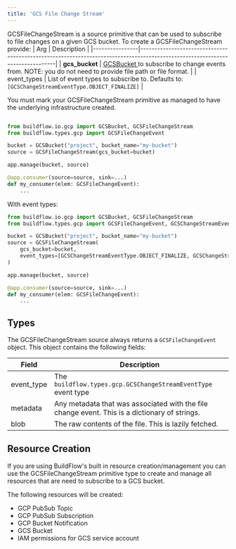 ```yaml
---
title: 'GCS File Change Stream'
---
```



GCSFileChangeStream is a source primitive that can be used to subscribe to file changes on a given GCS bucket. To create a GCSFileChangeStream provide:
| Arg            | Description                                                                                                                  |
|----------------|------------------------------------------------------------------------------------------------------------------------------|
| **gcs_bucket** | [ GCSBucket ]( /primitives/gcp/gcs )  to subscribe to change events from. NOTE: you do not need to provide file path or file format. |
| event_types    | List of event types to subscribe to. Defaults to:  ` [GCSChangeStreamEventType.OBJECT_FINALIZE] `                            |


<Tip>
    You must mark your GCSFileChangeStream primitive as managed to have the underlying infrastructure created.
</Tip>

```python

from buildflow.io.gcp import GCSBucket, GCSFileChangeStream
from buildflow.types.gcp import GCSFileChangeEvent

bucket = GCSBucket("project", bucket_name="my-bucket")
source = GCSFileChangeStream(gcs_bucket=bucket)

app.manage(bucket, source)

@app.consumer(source=source, sink=...)
def my_consumer(elem: GCSFileChangeEvent):
    ...
```

With event types:

```python
from buildflow.io.gcp import GCSBucket, GCSFileChangeStream
from buildflow.types.gcp import GCSFileChangeEvent, GCSChangeStreamEventType

bucket = GCSBucket("project", bucket_name="my-bucket")
source = GCSFileChangeStream(
    gcs_bucket=bucket,
    event_types=[GCSChangeStreamEventType.OBJECT_FINALIZE, GCSChangeStreamEventType.OBJECT_DELETE],
)

app.manage(bucket, source)

@app.consumer(source=source, sink=...)
def my_consumer(elem: GCSFileChangeEvent):
    ...
```

## Types

The GCSFileChangeStream source always returns a `GCSFileChangeEvent` object. This object contains the following fields:

| Field      | Description                                                                                   |
|------------|-----------------------------------------------------------------------------------------------|
| event_type | The `buildflow.types.gcp.GCSChangeStreamEventType` event type                                  |
| metadata   | Any metadata that was associated with the file change event. This is a dictionary of strings. |
| blob       | The raw contents of the file. This is lazily fetched.                                         |


## Resource Creation

If you are using BuildFlow's built in resource creation/management you can use the GCSFileChangeStream primitive type to create and manage all resources that are need to subscribe to a GCS bucket.

The following resources will be created:
- GCP PubSub Topic
- GCP PubSub Subscription
- GCP Bucket Notification
- GCS Bucket
- IAM permissions for GCS service account
